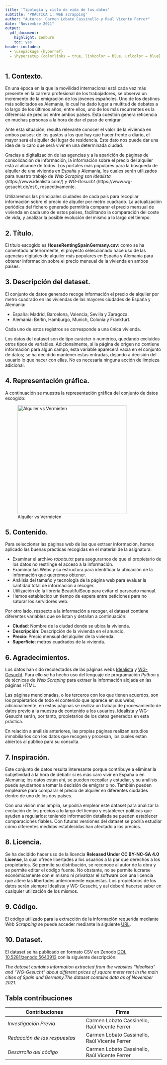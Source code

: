 ```yaml
---
title: 'Tipología y ciclo de vida de los datos'
subtitle: 'PRÁCTICA 1: Web scrapping'
author: "Autores: Carmen Lobato Cassinello y Raúl Vicente Ferrer"
date: "Noviembre 2021"
output:
  pdf_document:
    highlight: zenburn
    toc: yes
header-includes:
  - \usepackage {hyperref}
  - \hypersetup {colorlinks = true, linkcolor = blue, urlcolor = blue}
---
```


## 1. Contexto.

En una época en la que la movilidad internacional está cada vez más presente en la carrera profesional de los trabajadores, se observa un incremento de la emigración de los jóvenes españoles. Uno de los destinos más solicitados es Alemania, lo cual ha dado lugar a multitud de debates a lo largo de los últimos años; entre ellos, uno de los más recurrentes es la diferencia de precios entre ambos países. Esta cuestión genera reticencia en muchas personas a la hora de dar el paso de emigrar.

Ante esta situación, resulta relevante conocer el valor de la vivienda en ambos países: de los gastos a los que hay que hacer frente a diario, el mayor será el alquiler del lugar de residencia. Este dato nos puede dar una idea de lo caro que será vivir en una determinada ciudad.

Gracias a digitalización de las agencias y a la aparición de páginas de consolidación de información, la información sobre el precio del alquiler está al alcance de todos. Los portales más populares para la búsqueda de alquiler de una vivienda en España y Alemania, los cuales serán utilizados para nuestro trabajo de *Web Scraping* son *Idealista* (https://www.idealista.com/) y *WG-Gesucht* (https://www.wg-gesucht.de/es/), respectivamente.

Utilizaremos las principales ciudades de cada país para recopilar información sobre el precio de alquiler por metro cuadrado. La actualización periódica del fichero generado permitiría comparar el precio mensual de vivienda en cada uno de estos países, facilitando la comparación del coste de vida, y analizar la posible evolución del mismo a lo largo del tiempo.


## 2. Título.

El título escogido es **HouseRentingSpainGermany.csv**: como se ha comentado anteriormente, el proyecto seleccionado hace uso de las agencias digitales de alquiler más populares en España y Alemania para obtener información sobre el precio mensual de la vivienda en ambos países.

## 3. Descripción del dataset.

El conjunto de datos generado recoge información el precio de alquiler por metro cuadrado en las viviendas de las mayores ciudades de España y Alemania:

* España: Madrid, Barcelona, Valencia, Sevilla y Zaragoza.
* Alemania: Berlín, Hamburgo, Munich, Colonia y Frankfurt.

Cada uno de estos registros se corresponde a una única vivienda.

Los datos del dataset son de tipo carácter o numérico, quedando excluidos otros tipos de variables. Adicionalmente, si la página de origen no contiene información para algún campo, esta variable aparecerá vacía en el conjunto de datos; se ha decidido mantener estas entradas, dejando a decisión del usuario lo que hacer con ellas. No es necesaria ninguna acción de limpieza adicional.


## 4. Representación gráfica.

A continuación se muestra la representación gráfica del conjunto de datos escogido:

![Alquiler vs Vermieten](./img.png){width=350 heigth=350}

## 5. Contenido.

Para seleccionar las páginas web de las que extraer información, hemos aplicado las buenas prácticas recogidas en el material de la asignatura:

* Examinar el archivo *robots.txt* para asegurarnos de que el propietario de los datos no restringe el acceso a la información.
* Examinar las Webs y su estructura para identificar la ubicación de la información que queremos obtener.
* Análisis del tamaño y tecnología de la página web para evaluar la cantidad total de información a recoger.
* Utilización de la libreria BeautifulSoup para evitar el parseado manual.
* Hemos establecido un tiempo de espera entre peticiones para no saturar los servidores web.

Por otro lado, respecto a la información a recoger, el dataset contiene diferentes variables que se listan y detallan a continuación:

* **Ciudad**: Nombre de la ciudad donde se ubica la vivienda.
* **Descripción**: Descripción de la vivienda en el anuncio.
* **Precio**: Precio mensual del alquiler de la vivienda.
* **Superficie**: metros cuadrados de la vivienda.

## 6. Agradecimientos.

Los datos han sido recolectados de las páginas webs [Idealista](https://www.idealista.com/) y [WG-Gesucht](https://www.wg-gesucht.de/es/). Para ello se ha hecho uso del lenguaje de programación *Python* y de técnicas de *Web Scraping* para extraer la información alojada en las páginas HTML.

Las páginas mencionadas, o los terceros con los que tienen acuerdos, son los propietarios de todo el contenido que aparece en sus webs; adicionalmente, en estas páginas se realiza un trabajo de procesamiento de datos previo a la muestra de contenido a los usuarios. Idealista y WG-Gesucht serán, por tanto, propietarios de los datos generados en esta práctica.

En relación a análisis anteriores, las propias páginas realizan estudios inmobiliarios con los datos que recogen y procesan, los cuales están abiertos al público para su consulta.


## 7. Inspiración. 

Este conjunto de datos resulta interesante porque contribuye a eliminar la subjetividad a la hora de debatir si es más caro vivir en España o en Alemania; los datos están ahí, se pueden recopilar y estudiar, y su análisis puede ayudarnos a tomar la decisión de emigrar o no. También pueden emplearse para comparar el precio de alquiler en diferentes ciudades dentro de uno de los dos países.

Con una visión más amplia, se podría emplear este dataset para analizar la evolución de los precios a lo largo del tiempo y establecer políticas que ayuden a regularlos: teniendo información detallada se pueden establecer comparaciones fiables. Con futuras versiones del dataset se podría estudiar cómo diferentes medidas establecidas han afectado a los precios.


## 8. Licencia.

Se ha decidido hacer uso de la licencia **Released Under CC BY-NC-SA 4.0 License**, la cual ofrece libertades a los usuarios a la par que derechos a los propietarios. Se permite su distribución, se reconoce al autor de la obra y se permite editar el código fuente. No obstante, no se permite lucrarse económicamente con el mismo ni privatizar el software con una licencia que altere las libertades anteriormente expuestas. Los propietarios de los datos serán siempre Idealista y WG-Gesucht, y así deberá hacerse saber en cualquier utilización de los mismos.

## 9. Código.

El código utilizado para la extracción de la información requerida mediante *Web Scrapping* se puede acceder mediante la siguiente [URL](https://github.com/clobatoc21/HouseRentingPriceScraper).

## 10. Dataset.

El dataset se ha publicado en formato CSV en Zenodo [DOI. 10.5281/zenodo.5643913](https://doi.org/10.5281/zenodo.5643913) con la siguiente descripción:

*The dataset contains information extracted from the websites “Idealista” and "WG-Gesucht" about different prices of square meter rent in the main cities of Spain and Germany.The dataset contains data as of November 2021.* 

## Tabla contribuciones

**Contribuciones** |**Firma** |
----------------------| ----------------------|
*Investigación Previa* | Carmen Lobato Cassinello, Raúl Vicente Ferrer |
*Redacción de las respuestas* | Carmen Lobato Cassinello, Raúl Vicente Ferrer |
*Desarrollo del código* | Carmen Lobato Cassinello, Raúl Vicente Ferrer 
